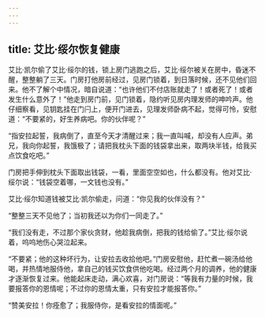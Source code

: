 ```yaml
---
---
---
```

title: 艾比·绥尔恢复健康
---




艾比·凯尔偷了艾比·绥尔的钱，锁上房门逃跑之后，艾比·绥尔被关在房中，昏迷不醒，整整躺了三天。门房打他房前经过，见房门锁着，到日落时候，还不见他们回来。他不了解个中情况，暗自说道：“也许他们不付店账就走了！或者死了！或者发生什么意外了！”他走到房门前，见门锁着，隐约听见房内理发师的呻吟声。他仔细察看，见钥匙挂在门闩上，便开门进去，见理发师卧病不起，觉得可怜，安慰道：“不要紧的，好生养病吧。你的伙伴呢？”

“指安拉起誓，我病倒了，直至今天才清醒过来；我一直叫喊，却没有人应声。弟兄，我向你起誓，我饿极了；请把我枕头下面的钱袋拿出来，取两块半钱，给我买点饮食吃吧。”

门房把手伸到枕头下面取出钱袋，一看，里面空空如也，什么都没有。他对艾比·绥尔说：“钱袋空着哪，一文钱也没有。”

艾比·绥尔知道钱被艾比·凯尔偷走，问道：“你见我的伙伴没有？”

“整整三天不见他了；当初我还以为你们一同走了。”

“我们没有走，不过那个家伙贪财，他趁我病倒，把我的钱给偷了。”艾比·绥尔说着，呜呜地伤心哭泣起来。

“不要紧；他的这种坏行为，让安拉去收拾他吧。”门房安慰他，赶忙煮一碗汤给他喝，并热情地服侍他，拿自己的钱买饮食供他吃喝。经过两个月的调养，他的健康才逐渐恢复过来。他能起床走动，满心欢喜，对门房说：“等我有力量的时候，我要报答你的恩情呢；不过你的恩情太重，只有安拉才能报答你。”

“赞美安拉！你痊愈了；我服侍你，是看安拉的情面呢。”